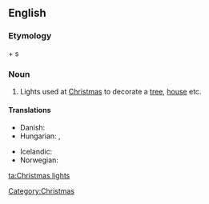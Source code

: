==English==

===Etymology===
{{derv|en|Christmas}} + {{derv|en|light|pos=noun}}s

===Noun===
{{en-plural noun|[[Christmas]] [[lights]]}}

# Lights used at [[Christmas]] to decorate a [[tree]], [[house]] etc.

====Translations====
{{trans-top|Christmas lights}}
* Danish: {{t|da|julelys|n}}
* Hungarian: {{t-|hu|karácsonyfaégő}}, {{t|hu|karácsonyi kivilágítás}}
{{trans-mid}}
* Icelandic: {{t|is|jólaljós|n}}
* Norwegian: {{t|no|julelys|n}}
{{trans-bottom}}

[[Category:Christmas]]

[[ta:Christmas lights]]